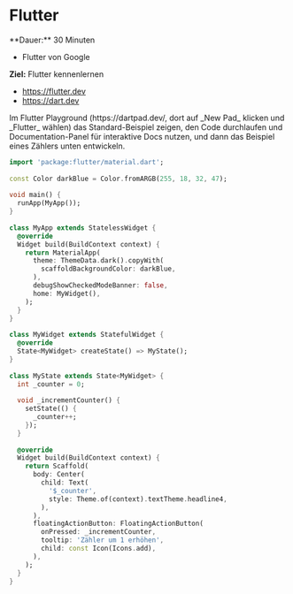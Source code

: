 
# Flutter

<Callout>
  **Dauer:** 30 Minuten

  - Flutter von Google

  **Ziel:** Flutter kennenlernen
</Callout>

- https://flutter.dev
- https://dart.dev

<Callout type="warning">
Im Flutter Playground (https://dartpad.dev/, dort auf _New Pad_ klicken und _Flutter_ wählen) 
das Standard-Beispiel zeigen, den Code durchlaufen und Documentation-Panel für interaktive Docs nutzen,
und dann das Beispiel eines Zählers unten entwickeln.  
</Callout>


```dart
import 'package:flutter/material.dart';
 
const Color darkBlue = Color.fromARGB(255, 18, 32, 47);
 
void main() {
  runApp(MyApp());
}
 
class MyApp extends StatelessWidget {
  @override
  Widget build(BuildContext context) {
    return MaterialApp(
      theme: ThemeData.dark().copyWith(
        scaffoldBackgroundColor: darkBlue,
      ),
      debugShowCheckedModeBanner: false,
      home: MyWidget(),
    );
  }
}
 
class MyWidget extends StatefulWidget {
  @override
  State<MyWidget> createState() => MyState();  
}
 
class MyState extends State<MyWidget> {
  int _counter = 0;
  
  void _incrementCounter() {
    setState(() {
      _counter++;
    });
  }
  
  @override
  Widget build(BuildContext context) {
    return Scaffold(
      body: Center(
        child: Text(
          '$_counter',
          style: Theme.of(context).textTheme.headline4,
        ),
      ),
      floatingActionButton: FloatingActionButton(
        onPressed: _incrementCounter,
        tooltip: 'Zähler um 1 erhöhen',
        child: const Icon(Icons.add),
      ),
    );
  }
}
```
